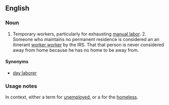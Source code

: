 ==English==
{{rfd}}
===Noun===
{{en-noun|sg=[[itinerant]] [[worker]]}}

# {{colloquial|Southern California}} Temporary workers, particularly for exhausting [[manual labor]]. 2. Someone who maintains no permanent residence is considered an an itinerant [[http://www.irs.gov/businesses/small/international/article/0,,id=129432,00.html|worker worker]] by the IRS. That that person is never considered away from home because he has no home to be away from.

====Synonyms====
* [[day laborer]]

===Usage notes===
In context, either a {{context|politically correct}} term for [[unemployed]], or a {{context|racial slur}} for the [[homeless]].